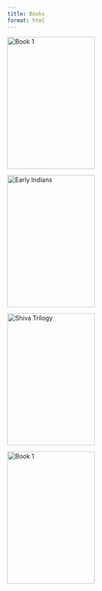 ```yaml
---
title: Books
format: html
---
```


::: {.grid}

::: {.g-col-4}
<a href = "https://www.amazon.in/India-Bharat-Pakistan-Constitutional-Civilisation/dp/9354353010">
<img src="https://m.media-amazon.com/images/I/71ZKMWgafjL._SY522_.jpg" alt="Book 1" width=200px height=300px>
</a>
:::

::: {.g-col-4}
<a href = "https://www.amazon.in/Early-Indians-Pb-Tony-Joseph/dp/9391165958/">
<img src="https://m.media-amazon.com/images/I/71az-3d6lIL._SL1472_.jpg" alt="Early Indians " width=200px height=300px>
</a>
:::

::: {.g-col-4}
<a href = "https://www.amazon.in/Triology-Boxset-Perfect-Festive-Season/dp/9356294518/">
<img src="https://m.media-amazon.com/images/I/81Oi27lSgDL._SY522_.jpg" alt="Shiva Trilogy" width=200px height=300px>
</a>
:::

::: {.g-col-4}
<a href = "https://www.amazon.in/India-Bharat-Pakistan-Constitutional-Civilisation/dp/9354353010">
<img src="https://m.media-amazon.com/images/I/71ZKMWgafjL._SY522_.jpg"  alt="Book 1" width=200px height=300px>
</a>
:::

:::